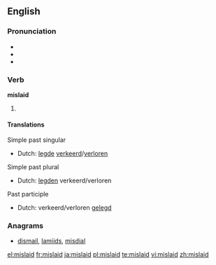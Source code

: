 ==English==

===Pronunciation===
* {{IPA|/mɪsˈleɪd/}}
* {{audio|en-us-mislaid.ogg|Audio (US)}}
* {{rhymes|eɪd}}

===Verb===
'''mislaid'''

# {{past of|[[mislay]]}}

====Translations====
Simple past singular 
* Dutch: [[legde]] [[verkeerd]]/[[verloren]]

Simple past plural 
* Dutch: [[legden]] verkeerd/verloren

Past participle
* Dutch: verkeerd/verloren [[gelegd]]

===Anagrams===
* [[dismail#English|dismail]], [[lamiids#English|lamiids]], [[misdial#English|misdial]]

[[el:mislaid]]
[[fr:mislaid]]
[[ja:mislaid]]
[[pl:mislaid]]
[[te:mislaid]]
[[vi:mislaid]]
[[zh:mislaid]]